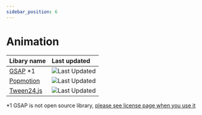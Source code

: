 ```yaml
---
sidebar_position: 6
---
```


# Animation

| Libary name | Last updated |
| --- | :-- |
| [GSAP](https://greensock.com/gsap/) \*1 | ![Last Updated](https://img.shields.io/github/last-commit/greensock/GSAP) |
| [Popmotion](https://popmotion.io/) | ![Last Updated](https://img.shields.io/github/last-commit/popmotion/popmotion) |
| [Tween24.js](https://github.com/a24/tween24js) | ![Last Updated](https://img.shields.io/github/last-commit/a24/tween24js) |

\*1 GSAP is not open source library, [please see license page when you use it](https://greensock.com/licensing/)
